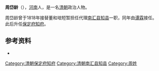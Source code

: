 '''周岱龄'''（{{bd|？||？|catIdx=}}），[[河南|河南]]人，是一名[[清朝|清朝]]政治人物。

周岱龄曾于1818年接替董和培短暂担任代理[[南汇县|南汇县]][[南汇县知县|知县]]一职，同年由[[谭霖|谭霖]]接任。此后升任[[保定府|保定府]][[知府|知府]]。
==参考资料==
* {{cite book|author=编纂委员会  |title=《南汇县志》 |year=1992年 |publisher=上海人民出版社 |location=上海 |isbn=7-208-01311-X }}

{{start box}}
{{succession box|[[董和培|董和培]]|[[谭霖|谭霖]]|代理[[南汇县|南汇县]][[南汇县知县|知县]]|1818年}}
{{end box}}

[[Category:清朝保定府知府|Category:清朝保定府知府]]
[[Category:清朝南汇县知县|Category:清朝南汇县知县]]
[[Category:周姓|Category:周姓]]


{{清朝人物小作品}}
